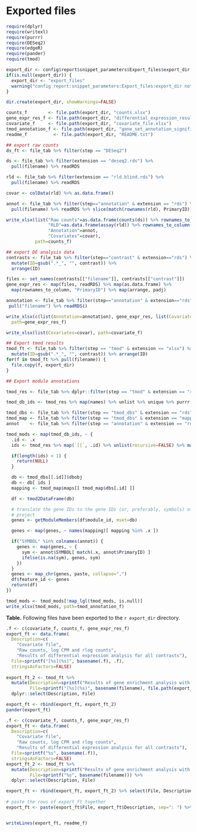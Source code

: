 # Exported files

```r
require(dplyr)
require(writexl)
require(purrr)
require(DESeq2)
require(edgeR)
require(pander)
require(tmod)

export_dir <- config$report$snippet_parameters$Export_files$export_dir
if(is.null(export_dir)) {
  export_dir <- "export_files"
  warning("config report:snippet_parameters:Export_files:export_dir not found, using export_files/")
}

dir.create(export_dir, showWarnings=FALSE)

counts_f        <- file.path(export_dir, "counts.xlsx")
gene_expr_res_f <- file.path(export_dir, "differential_expression_results.xlsx")
covariate_f     <- file.path(export_dir, "covariate_file.xlsx")
tmod_annotation_f <- file.path(export_dir, "gene_set_annotation_significant.xlsx")
readme_f          <- file.path(export_dir, "README.txt")
```






```r
## export raw counts
ds_ft <- file_tab %>% filter(step == "DESeq2")

ds <- file_tab %>% filter(extension == "deseq2.rds") %>% 
  pull(filename) %>% readRDS

rld <- file_tab %>% filter(extension == "rld.blind.rds") %>% 
  pull(filename) %>% readRDS

covar <- colData(rld) %>% as.data.frame()

annot <- file_tab %>% filter(step=="annotation" & extension == "rds") %>% 
  pull(filename) %>% readRDS %>% slice(match(rownames(rld), PrimaryID))

write_xlsx(list("Raw counts"=as.data.frame(counts(ds)) %>% rownames_to_column("PrimaryID"), 
                "RLD"=as.data.frame(assay(rld)) %>% rownames_to_column("PrimaryID"),
                "Annotation"=annot,
                "Covariates"=covar),
           path=counts_f)

## export DE analysis data
contrasts <- file_tab %>% filter(step=="contrast" & extension=="rds") %>%
  mutate(ID=gsub(".*_", "", contrast)) %>%
  arrange(ID)

files <- set_names(contrasts[["filename"]], contrasts[["contrast"]])
gene_expr_res <- map(files, readRDS) %>% map(as.data.frame) %>%
  map(rownames_to_column, "PrimaryID") %>% map(arrange, padj)

annotation <- file_tab %>% filter(step=="annotation" & extension=="rds") %>%
 pull("filename") %>% readRDS()

write_xlsx(c(list(Annotation=annotation), gene_expr_res, list(Covariates=covar)), 
  path=gene_expr_res_f)

write_xlsx(list(Covariates=covar), path=covariate_f)

## Export tmod results
tmod_ft <- file_tab %>% filter(step == "tmod" & extension == "xlsx") %>%
  mutate(ID=gsub(".*_", "", contrast)) %>% arrange(ID)
for(f in tmod_ft %>% pull(filename)) {
  file.copy(f, export_dir)
}

## Export module annotations

tmod_res <- file_tab %>% dplyr::filter(step == "tmod" & extension == "rds") %>% pull(filename) %>% map(readRDS)

tmod_db_ids <- tmod_res %>% map(names) %>% unlist %>% unique %>% purrr::set_names()

tmod_dbs <- file_tab %>% filter(step == "tmod_dbs" & extension == "rds") %>% pull(filename) %>% readRDS
tmod_map <- file_tab %>% filter(step == "tmod_dbs" & extension == "mapping.rds") %>% pull(filename) %>% readRDS
annot    <- file_tab %>% filter(step == "annotation" & extension == "rds") %>% pull(filename) %>% readRDS

tmod_mods <- map(tmod_db_ids, ~ {
  .id <- .x
  ids <- tmod_res %>% map(`[[`, .id) %>% unlist(recursive=FALSE) %>% map(~ .x %>% dplyr::filter(adj.P.Val < 0.05)) %>% map(`[[`, "ID") %>% unlist %>% unique

  if(length(ids) < 1) {
    return(NULL)
  }

  db <- tmod_dbs[[.id]]$dbobj
  db <- db[ ids ]
  mapping <- tmod_map$maps[[ tmod_map$dbs[.id] ]]

  df <- tmod2DataFrame(db)

  # translate the gene IDs to the gene IDs (or, preferably, symbols) of the
  # project
  genes <- getModuleMembers(df$module_id, mset=db)

  genes <- map(genes, ~ names(mapping)[ mapping %in% .x ])

  if("SYMBOL" %in% colnames(annot)) {
    genes <- map(genes, ~ {
      sym <- annot$SYMBOL[ match(.x, annot$PrimaryID) ]
      ifelse(is.na(sym), genes, sym)
    })
  }
  genes <- map_chr(genes, paste, collapse=",")
  df$feature_id <- genes
  return(df)
})

tmod_mods <- tmod_mods[!map_lgl(tmod_mods, is.null)]
write_xlsx(tmod_mods, path=tmod_annotation_f)
```

**Table.** Following files have been exported to the `r export_dir` directory.

```r
.f <- c(covariate_f, counts_f, gene_expr_res_f)
export_ft <- data.frame(
  Description=c(
    "Covariate file",
    "Raw counts, log CPM and rlog counts",
    "Results of differential expression analysis for all contrasts"),
  File=sprintf("[%s](%s)", basename(.f), .f),
  stringsAsFactors=FALSE)
     
export_ft_2 <- tmod_ft %>%
  mutate(Description=sprintf("Results of gene enrichment analysis with tmod for contrast %s", contrast),
         File=sprintf("[%s](%s)", basename(filename), file.path(export_dir, basename(filename)))) %>%
  dplyr::select(Description, File)

export_ft <- rbind(export_ft, export_ft_2)
pander(export_ft)
```



```r
.f <- c(covariate_f, counts_f, gene_expr_res_f)
export_ft <- data.frame(
  Description=c(
    "Covariate file",
    "Raw counts, log CPM and rlog counts",
    "Results of differential expression analysis for all contrasts"),
  File=sprintf("%s", basename(.f)),
  stringsAsFactors=FALSE)
export_ft_2 <- tmod_ft %>%
  mutate(Description=sprintf("Results of gene enrichment analysis with tmod for contrast %s", contrast),
         File=sprintf("%s", basename(filename))) %>%
  dplyr::select(Description, File)

export_ft <- rbind(export_ft, export_ft_2) %>% select(File, Description)
 
# paste the rows of export_ft together
export_ft <- paste(export_ft$File, export_ft$Description, sep=": ") %>% paste(collapse="\n")


writeLines(export_ft, readme_f)
```



